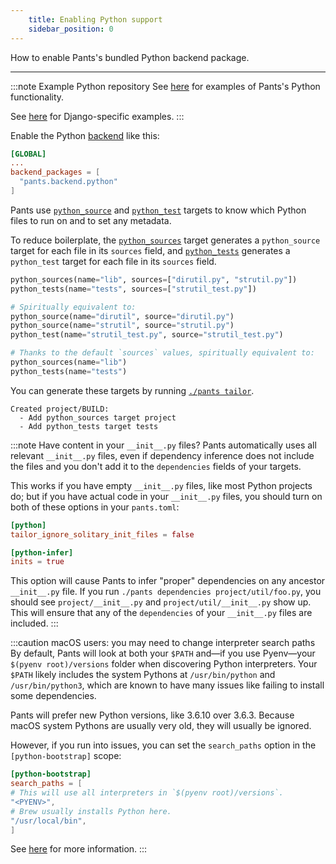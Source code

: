 ```yaml
---
    title: Enabling Python support
    sidebar_position: 0
---
```


How to enable Pants's bundled Python backend package.

---

:::note Example Python repository
See [here](https://github.com/pantsbuild/example-python) for examples of Pants's Python functionality.

See [here](https://github.com/pantsbuild/example-django) for Django-specific examples.
:::

Enable the Python [backend](../../using-pants/key-concepts/backends.mdx) like this:

```toml title="pants.toml"
[GLOBAL]
...
backend_packages = [
  "pants.backend.python"
]
```

Pants use [`python_source`](../../../reference/targets/python_source.mdx) and [`python_test`](../../../reference/targets/python_test.mdx) targets to know which Python files to run on and to set any metadata.

To reduce boilerplate, the [`python_sources`](../../../reference/targets/python_sources.mdx) target generates a `python_source` target for each file in its `sources` field, and [`python_tests`](../../../reference/targets/python_tests.mdx) generates a `python_test` target for each file in its `sources` field.

```python title="BUILD"
python_sources(name="lib", sources=["dirutil.py", "strutil.py"])
python_tests(name="tests", sources=["strutil_test.py"])

# Spiritually equivalent to:
python_source(name="dirutil", source="dirutil.py")
python_source(name="strutil", source="strutil.py")
python_test(name="strutil_test.py", source="strutil_test.py")

# Thanks to the default `sources` values, spiritually equivalent to:
python_sources(name="lib")
python_tests(name="tests")
```

You can generate these targets by running [`./pants tailor`](../../getting-started/getting-started/initial-configuration.mdx#5-generate-build-files).

```
Created project/BUILD:
  - Add python_sources target project
  - Add python_tests target tests
```

:::note Have content in your `__init__.py` files?
Pants automatically uses all relevant `__init__.py` files, even if dependency inference does not include the files and you don't add it to the `dependencies` fields of your targets.

This works if you have empty `__init__.py` files, like most Python projects do; but if you have actual code in your `__init__.py` files, you should turn on both of these options in your `pants.toml`:

```toml
[python]
tailor_ignore_solitary_init_files = false

[python-infer]
inits = true
```

This option will cause Pants to infer "proper" dependencies on any ancestor `__init__.py` file. If you run `./pants dependencies project/util/foo.py`, you should see `project/__init__.py` and `project/util/__init__.py` show up. This will ensure that any of the `dependencies` of your `__init__.py` files are included.
:::

:::caution macOS users: you may need to change interpreter search paths
By default, Pants will look at both your `$PATH` and—if you use Pyenv—your `$(pyenv root)/versions` folder when discovering Python interpreters. Your `$PATH` likely includes the system Pythons at `/usr/bin/python` and `/usr/bin/python3`, which are known to have many issues like failing to install some dependencies.

Pants will prefer new Python versions, like 3.6.10 over 3.6.3. Because macOS system Pythons are usually very old, they will usually be ignored.

However, if you run into issues, you can set the `search_paths` option in the `[python-bootstrap]` scope:

```toml
[python-bootstrap]
search_paths = [
# This will use all interpreters in `$(pyenv root)/versions`.
"<PYENV>",
# Brew usually installs Python here.
"/usr/local/bin",
]
```

See [here](./interpreter-compatibility.mdx#changing-the-interpreter-search-path) for more information.
:::

